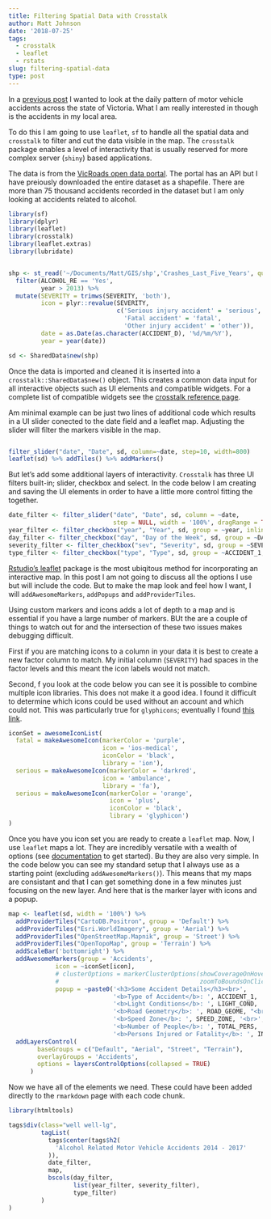 ```yaml
---
title: Filtering Spatial Data with Crosstalk
author: Matt Johnson
date: '2018-07-25'
tags:
  - crosstalk
  - leaflet
  - rstats
slug: filtering-spatial-data
type: post
---
```


In a [previous post](https://mrjoh3.github.io/2018/07/20/animating-spatial-data/) I wanted to look at the daily pattern of motor vehicle accidents across the state of Victoria. What I am really interested in though is the accidents in my local area. 

To do this I am going to use `leaflet`, `sf` to handle all the spatial data and `crosstalk` to filter and cut the data visible in the map. The `crosstalk` package enables a level of interactivity that is usually reserved for more complex server (`shiny`) based applications.

The data is from the [VicRoads open data portal](https://vicroadsopendata-vicroadsmaps.opendata.arcgis.com/datasets/c2a69622ebad42e7baaa8167daa72127_0). The portal has an API but I have preiously downloaded the entire dataset as a shapefile. There are more than 75 thousand accidents recorded in the dataset but I am only looking at accidents related to alcohol.

```r

library(sf)
library(dplyr)
library(leaflet)
library(crosstalk)
library(leaflet.extras)
library(lubridate)


shp <- st_read('~/Documents/Matt/GIS/shp','Crashes_Last_Five_Years', quiet = TRUE) %>%
  filter(ALCOHOL_RE == 'Yes',
         year > 2013) %>%
  mutate(SEVERITY = trimws(SEVERITY, 'both'),
         icon = plyr::revalue(SEVERITY,
                              c('Serious injury accident' = 'serious',
                                'Fatal accident' = 'fatal',
                                'Other injury accident' = 'other')),
         date = as.Date(as.character(ACCIDENT_D), '%d/%m/%Y'),
         year = year(date))

sd <- SharedData$new(shp)

```

Once the data is imported and cleaned it is inserted into a `crosstalk::SharedData$new()` object. This creates a common data input for all interactive objects such as UI elements and compatible widgets. For a complete list of compatible widgets see the [crosstalk reference page](https://rstudio.github.io/crosstalk/widgets.html).

Am minimal example can be just two lines of additional code which results in a UI slider conected to the date field and a leaflet map. Adjusting the slider will filter the markers visible in the map.

```r

filter_slider("date", "Date", sd, column=~date, step=10, width=800)
leaflet(sd) %>% addTiles() %>% addMarkers()


```

But let's add some additional layers of interactivity. `Crosstalk` has three UI filters built-in; slider, checkbox and select. In the code below I am creating and saving the UI elements in order to have a little more control fitting the together.


```r

date_filter <- filter_slider("date", "Date", sd, column = ~date, 
                             step = NULL, width = '100%', dragRange = TRUE)
year_filter <- filter_checkbox("year", "Year", sd, group = ~year, inline = FALSE)
day_filter <- filter_checkbox("day", "Day of the Week", sd, group = ~DAY_OF_WEE, inline = FALSE)
severity_filter <- filter_checkbox("sev", "Severity", sd, group = ~SEVERITY, inline = FALSE)
type_filter <- filter_checkbox("type", "Type", sd, group = ~ACCIDENT_1, inline = FALSE)


```

[Rstudio's leaflet](https://rstudio.github.io/leaflet/) package is the most ubiqitous method for incorporating an interactive map. In this post I am not going to discuss all the options I use but will include the code. But to make the map look and feel how I want, I will `addAwesomeMarkers`, `addPopups` and `addProviderTiles`.

Using custom markers and icons adds a lot of depth to a map and is essential if you have a large number of markers. BUt the are a couple of things to watch out for and the intersection of these two issues makes debugging difficult. 

First if you are matching icons to a column in your data it is best to create a new factor column to match. My initial column (`SEVERITY`) had spaces in the factor levels and this meant the icon labels would not match. 

Second, f you look at the code below you can see it is possible to combine multiple icon libraries. This does not make it a good idea. I found it difficult to determine which icons could be used without an account and which could not. This was particularly true for `glyphicons`; eventually I found [this link](https://getbootstrap.com/docs/3.3/components/).
  

```r

iconSet = awesomeIconList(
  fatal = makeAwesomeIcon(markerColor = 'purple',
                          icon = 'ios-medical',
                          iconColor = 'black',
                          library = 'ion'),
  serious = makeAwesomeIcon(markerColor = 'darkred',
                          icon = 'ambulance', 
                          library = 'fa'),
  serious = makeAwesomeIcon(markerColor = 'orange',
                            icon = 'plus', 
                            iconColor = 'black',
                            library = 'glyphicon')
)

```

Once you have you icon set you are ready to create a `leaflet` map. Now, I use `leaflet` maps a lot. They are incredibly versatile with a wealth of options (see [documentation](https://rstudio.github.io/leaflet/) to get started). Bu they are also very simple. In the code below you can see my standard setup that I always use as a starting point (excluding `addAwesomeMarkers()`). This means that my maps are consistant and that I can get something done in a few minutes just focusing on the new layer. And here that is the marker layer with icons and a popup. 

```r

map <- leaflet(sd, width = '100%') %>% 
  addProviderTiles("CartoDB.Positron", group = 'Default') %>%
  addProviderTiles("Esri.WorldImagery", group = 'Aerial') %>%
  addProviderTiles("OpenStreetMap.Mapnik", group = 'Street') %>%
  addProviderTiles("OpenTopoMap", group = 'Terrain') %>%
  addScaleBar('bottomright') %>%
  addAwesomeMarkers(group = 'Accidents',
             icon = ~iconSet[icon],
             # clusterOptions = markerClusterOptions(showCoverageOnHover = TRUE,
             #                                       zoomToBoundsOnClick = TRUE),
             popup = ~paste0('<h3>Some Accident Details</h3><br>',
                             '<b>Type of Accident</b>: ', ACCIDENT_1, '<br>',
                             '<b>Light Conditions</b>: ', LIGHT_COND, '<br>',
                             '<b>Road Geometry</b>: ', ROAD_GEOME, "<br>",
                             '<b>Speed Zone</b>: ', SPEED_ZONE, '<br>',
                             '<b>Number of People</b>: ', TOTAL_PERS, '<br>',
                             '<b>Persons Injured or Fatality</b>: ', INJ_OR_FAT)) %>%
  addLayersControl(
        baseGroups = c("Default", "Aerial", "Street", "Terrain"),
        overlayGroups = 'Accidents',
        options = layersControlOptions(collapsed = TRUE)
      )


```

Now we have all of the elements we need. These could have been added directly to the `rmarkdown` page with each code chunk. 

```r

library(htmltools)

tags$div(class="well well-lg",
         tagList(
           tags$center(tags$h2(
             'Alcohol Related Motor Vehicle Accidents 2014 - 2017'
           )),
           date_filter,
           map,
           bscols(day_filter,
                  list(year_filter, severity_filter),
                  type_filter)
         )
)

```


